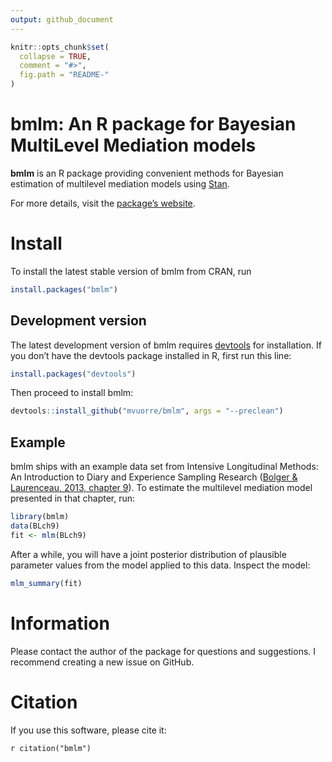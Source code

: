 ```yaml
---
output: github_document
---
```


<!-- README.md is generated from README.Rmd. Please edit that file -->

```r
knitr::opts_chunk$set(
  collapse = TRUE,
  comment = "#>",
  fig.path = "README-"
)
```

# bmlm: An R package for Bayesian MultiLevel Mediation models

__bmlm__ is an R package providing convenient methods for Bayesian estimation of multilevel mediation models using [Stan](http://mc-stan.org/).

For more details, visit the [package's website](https://mvuorre.github.io/bmlm/).

# Install

To install the latest stable version of bmlm from CRAN, run 

```r
install.packages("bmlm")
```

## Development version

The latest development version of bmlm requires [devtools](https://cran.r-project.org/package=devtools) for installation. If you don't have the devtools package installed in R, first run this line:

```r
install.packages("devtools")
```

Then proceed to install bmlm:

```r
devtools::install_github("mvuorre/bmlm", args = "--preclean")
```

## Example

bmlm ships with an example data set from Intensive Longitudinal Methods: An Introduction to Diary and Experience Sampling Research ([Bolger & Laurenceau, 2013, chapter 9](http://www.intensivelongitudinal.com/)). To estimate the multilevel mediation model presented in that chapter, run:

```r
library(bmlm)
data(BLch9)
fit <- mlm(BLch9)
```

After a while, you will have a joint posterior distribution of plausible parameter values from the model applied to this data. Inspect the model:

```r
mlm_summary(fit)
```

# Information

Please contact the author of the package for questions and suggestions. I recommend creating a new issue on GitHub.

# Citation

If you use this software, please cite it:

```r citation("bmlm")```

